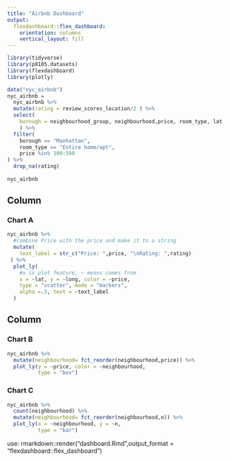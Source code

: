 ```yaml
---
title: "Airbnb Dashboard"
output: 
  flexdashboard::flex_dashboard:
    orientation: columns
    vertical_layout: fill
---
```


```r
library(tidyverse)
library(p8105.datasets)
library(flexdashboard)
library(plotly)

```

```r
data("nyc_airbnb")
nyc_airbnb =
  nyc_airbnb %>% 
  mutate(rating = review_scores_location/2 ) %>%
  select(
    borough = neighbourhood_group, neighbourhood,price, room_type, lat, long,rating
    ) %>% 
  filter(
    borough == "Manhattan",
    room_type == "Entire home/apt",
    price %in% 100:500
) %>% 
  drop_na(rating)
  
nyc_airbnb
```






Column {data-width=650}
-----------------------------------------------------------------------

### Chart A

```r
nyc_airbnb %>% 
  #combine Price with the price and make it to a string
  mutate(
    text_label = str_c("Price: ",price, "\nRating: ",rating)
 ) %>% 
  plot_ly(
    #x is plot feature, ~ means comes from 
    x = ~lat, y = ~long, color = ~price,
    type = "scatter", mode = "markers",
    alpha =.5, text = ~text_label
  )
```

Column {data-width=350}
-----------------------------------------------------------------------

### Chart B

```r
nyc_airbnb %>% 
  mutate(neighbourhood= fct_reorder(neighbourhood,price)) %>% 
  plot_ly(y = ~price, color = ~neighbourhood,
          type = "box")
```

### Chart C

```r
nyc_airbnb %>% 
  count(neighbourhood) %>% 
  mutate(neighbourhood= fct_reorder(neighbourhood,n)) %>% 
  plot_ly(x = ~neighbourhood, y = ~n,
          type = "bar")
```

use:
rmarkdown::render("dashboard.Rmd",output_format = "flexdashboard::flex_dashboard")